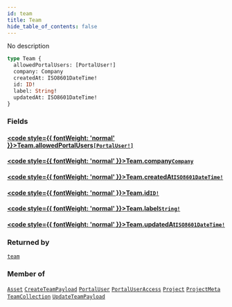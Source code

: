 ```yaml
---
id: team
title: Team
hide_table_of_contents: false
---
```








No description

```graphql
type Team {
  allowedPortalUsers: [PortalUser!]
  company: Company
  createdAt: ISO8601DateTime!
  id: ID!
  label: String!
  updatedAt: ISO8601DateTime!
}
```


### Fields

#### [<code style={{ fontWeight: 'normal' }}>Team.<b>allowedPortalUsers</b></code>](#)<Bullet />[`[PortalUser!]`](/api/graphql/documentation/objects/portal-user) <Badge class="secondary" text="list"/> <Badge class="secondary" text="object"/>
> 
> 

#### [<code style={{ fontWeight: 'normal' }}>Team.<b>company</b></code>](#)<Bullet />[`Company`](/api/graphql/documentation/objects/company) <Badge class="secondary" text="object"/>
> 
> 

#### [<code style={{ fontWeight: 'normal' }}>Team.<b>createdAt</b></code>](#)<Bullet />[`ISO8601DateTime!`](/api/graphql/documentation/scalars/iso8601-date-time) <Badge class="secondary" text="non-null"/> <Badge class="secondary" text="scalar"/>
> 
> 

#### [<code style={{ fontWeight: 'normal' }}>Team.<b>id</b></code>](#)<Bullet />[`ID!`](/api/graphql/documentation/scalars/id) <Badge class="secondary" text="non-null"/> <Badge class="secondary" text="scalar"/>
> 
> 

#### [<code style={{ fontWeight: 'normal' }}>Team.<b>label</b></code>](#)<Bullet />[`String!`](/api/graphql/documentation/scalars/string) <Badge class="secondary" text="non-null"/> <Badge class="secondary" text="scalar"/>
> 
> 

#### [<code style={{ fontWeight: 'normal' }}>Team.<b>updatedAt</b></code>](#)<Bullet />[`ISO8601DateTime!`](/api/graphql/documentation/scalars/iso8601-date-time) <Badge class="secondary" text="non-null"/> <Badge class="secondary" text="scalar"/>
> 
> 



### Returned by

[`team`](/api/graphql/documentation/queries/team)  <Badge class="secondary" text="query"/>

### Member of

[`Asset`](/api/graphql/documentation/objects/asset)  <Badge class="secondary" text="object"/><Bullet />[`CreateTeamPayload`](/api/graphql/documentation/objects/create-team-payload)  <Badge class="secondary" text="object"/><Bullet />[`PortalUser`](/api/graphql/documentation/objects/portal-user)  <Badge class="secondary" text="object"/><Bullet />[`PortalUserAccess`](/api/graphql/documentation/objects/portal-user-access)  <Badge class="secondary" text="object"/><Bullet />[`Project`](/api/graphql/documentation/objects/project)  <Badge class="secondary" text="object"/><Bullet />[`ProjectMeta`](/api/graphql/documentation/objects/project-meta)  <Badge class="secondary" text="object"/><Bullet />[`TeamCollection`](/api/graphql/documentation/objects/team-collection)  <Badge class="secondary" text="object"/><Bullet />[`UpdateTeamPayload`](/api/graphql/documentation/objects/update-team-payload)  <Badge class="secondary" text="object"/>



